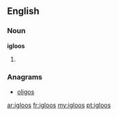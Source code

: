 ==English==

===Noun===
'''igloos'''

# {{plural of|[[igloo]]}}

===Anagrams===
* [[oligos#English|oligos]]

[[ar:igloos]]
[[fr:igloos]]
[[my:igloos]]
[[pt:igloos]]